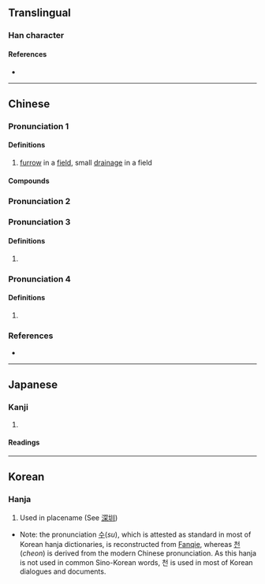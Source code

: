 {{also|甽}}
{{character info/new}}
==Translingual==

===Han character===
{{Han char|rn=32|rad=土|as=03|sn=6|four=42100|canj=GLLL|ids=⿰土川}}

====References====
* {{Han ref|kx=0224.150|dkj=04894|dj=0458.020|hdz=10420.030|uh=5733|ud=22323|bh=A660|bd=42592}}

----

==Chinese==
{{zh-forms}}

===Pronunciation 1===
{{zh-pron
|m=zhèn
|c=zan3
|h=pfs=chun
|md=
|mn=chùn
|w=
|cat=n
}}

====Definitions====
{{zh-hanzi}}

# [[furrow]] in a [[field]], small [[drainage]] in a field
====Compounds====
{{zh-der|圳溝|嘉南大圳}}

===Pronunciation 2===
{{zh-see|畎|v}}
===Pronunciation 3===
{{zh-pron
|m=chóu
}}
====Definitions====
{{zh-hanzi}}

# {{uncertain|zh|nohypothesis=1}}
===Pronunciation 4===
{{zh-pron
|m=huái
}}
====Definitions====
{{zh-hanzi}}

# {{uncertain|zh|nohypothesis=1}}
===References===
* {{R:twedu|A00741}}

----

==Japanese==

===Kanji===
{{ja-kanji|grade=|rs=土03}}

# {{defn|lang=ja|sort=土03}}

====Readings====
{{ja-readings
|on=しん, けん
|kanyoon=せん
}}

----

==Korean==

===Hanja===
{{ko-hanja|hangeul=[[수]], [[천]]|rv=su, cheon|mr=su, ch'ŏn}}

# Used in placename (See [[深圳]])

* Note: the pronunciation [[수]](''su''), which is attested as standard in most of Korean hanja dictionaries, is reconstructed from [[w:Fanqie|Fanqie]], whereas [[천]](''cheon'') is derived from the modern Chinese pronunciation. As this hanja is not used in common Sino-Korean words, 천 is used in most of Korean dialogues and documents.